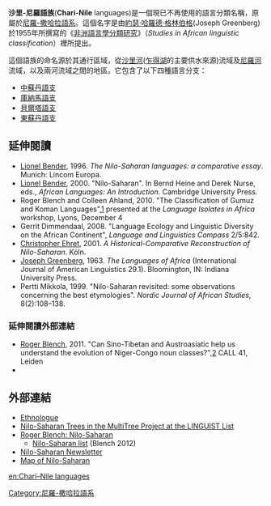 '''沙里-尼羅語族'''('''Chari-Nile''' languages)是一個現已不再使用的語言分類名稱，原屬於[[尼羅-撒哈拉語系|尼羅-撒哈拉語系]]。這個名字是由[[約瑟·哈羅德·格林伯格|約瑟·哈羅德·格林伯格]](Joseph Greenberg)於1955年所撰寫的《[[非洲語言學分類研究|非洲語言學分類研究]]》（''Studies in African linguistic classification''）裡所提出。

這個語族的命名源於其通行區域，從[[沙里河|沙里河]]([[乍得湖|乍得湖]]的主要供水來源)流域及[[尼羅河|尼羅河]]流域，以及兩河流域之間的地區。它包含了以下四種語言分支：
* [[中蘇丹語支|中蘇丹語支]]
* [[庫納馬語支|庫納馬語支]]
* [[貝爾塔語支|貝爾塔語支]]
* [[東蘇丹語支|東蘇丹語支]]

==延伸閱讀==
{{refbegin}}
* [[Lionel_Bender_(linguist)|Lionel Bender]], 1996. ''The Nilo-Saharan languages: a comparative essay''. Munich: Lincom Europa.
* [[Lionel_Bender_(linguist)|Lionel Bender]], 2000. "Nilo-Saharan". In Bernd Heine and Derek Nurse, eds., ''African Languages: An Introduction.'' Cambridge University Press.
* Roger Blench and Colleen Ahland, 2010. "The Classification of Gumuz and Koman Languages",[https://web.archive.org/web/20120316221945/http://25images.ish-lyon.cnrs.fr/player/player.php?id=72&id_sequence=433&quality=hd] presented at the ''Language Isolates in Africa'' workshop, Lyons, December 4
* Gerrit Dimmendaal, 2008. "Language Ecology and Linguistic Diversity on the African Continent", ''Language and Linguistics Compass'' 2/5:842.
* [[Christopher_Ehret|Christopher Ehret]], 2001.  ''A Historical-Comparative Reconstruction of Nilo-Saharan''.  Köln.
* [[Joseph_Greenberg|Joseph Greenberg]], 1963. ''The Languages of Africa'' (International Journal of American Linguistics 29.1). Bloomington, IN: Indiana University Press.
* Pertti Mikkola, 1999. "Nilo-Saharan revisited: some observations concerning the best etymologies". ''Nordic Journal of African Studies,'' 8(2):108–138.

===延伸閱讀外部連結===
* [[Roger_Blench|Roger Blench]], 2011. "Can Sino-Tibetan and Austroasiatic help us understand the evolution of Niger-Congo noun classes?",[http://media.leidenuniv.nl/legacy/blench-call-leiden-2011.pdf] {{Wayback|url=http://media.leidenuniv.nl/legacy/blench-call-leiden-2011.pdf |date=20130518213056 }} CALL 41, Leiden
*{{cite journal |last=Gregersen |first=Edgar |authorlink= |coauthors= |year=1972 |month= |title=Kongo-Saharan |journal=Journal of African Languages |volume=11 |issue=1 |pages=69–89 |id= |url= |accessdate= |quote= }}
{{refend}}

==外部連結==
* [http://www.ethnologue.com/show_family.asp?subid=90116 Ethnologue] {{Wayback|url=http://www.ethnologue.com/show_family.asp?subid=90116 |date=20121213015008 }}
* [http://multitree.org/codes/nsah Nilo-Saharan Trees in the MultiTree Project at the LINGUIST List] {{Wayback|url=http://multitree.org/codes/nsah |date=20130413114444 }}
* [http://rogerblench.info/Language/Nilo-Saharan/NS%20page.htm Roger Blench: Nilo-Saharan] {{Wayback|url=http://rogerblench.info/Language/Nilo-Saharan/NS%20page.htm |date=20131122032513 }}
** [http://rogerblench.info/Language/Nilo-Saharan/General/NS%20language%20list.pdf Nilo-Saharan list] {{Wayback|url=http://rogerblench.info/Language/Nilo-Saharan/General/NS%20language%20list.pdf |date=20200625153552 }} (Blench 2012)
* [http://sumale.vjf.cnrs.fr/nilsah/index.html Nilo-Saharan Newsletter] {{Wayback|url=http://sumale.vjf.cnrs.fr/nilsah/index.html |date=20120716203636 }}
* [http://starling.rinet.ru/maps/maps15.php?lan=en Map of Nilo-Saharan] {{Wayback|url=http://starling.rinet.ru/maps/maps15.php?lan=en |date=20130224061753 }}

{{lang-stub}}

[[Category:尼羅-撒哈拉語系|Category:尼羅-撒哈拉語系]]

[[en:Chari–Nile_languages|en:Chari–Nile languages]]